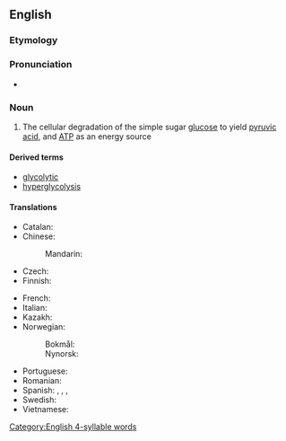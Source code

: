 ==English==
{{wikipedia}}

===Etymology===
{{confix|en|glyco|lysis}}

===Pronunciation===
* {{rhymes|en|ɒlɪsɪs|s=4}}

===Noun===
{{en-noun|-|glycolyses}}

# {{lb|en|biochemistry}} The cellular degradation of the simple sugar [[glucose]] to yield [[pyruvic acid]], and [[ATP]] as an energy source

====Derived terms====
* [[glycolytic]]
* [[hyperglycolysis]]

====Translations====
{{trans-top|cellular degradation of glucose}}
* Catalan: {{t|ca|glicòlisi|f}}
* Chinese:
*: Mandarin: {{t+|cmn|糖酵解|tr=tángjiàojiě|sc=Hani}}
* Czech: {{t|cs|glykolýza|f}}
* Finnish: {{t+|fi|glykolyysi}}
{{trans-mid}}
* French: {{t+|fr|glycolyse|f}}
* Italian: {{t+|it|glicolisi|f}}
* Kazakh: {{t|kk|гликолиз}}
* Norwegian:
*: Bokmål: {{t|nb|glykolyse}}
*: Nynorsk: {{t|nn|glykolyse|m}}
* Portuguese: {{t+|pt|glicólise|f}}
* Romanian: {{t+|ro|glicoliză|f}}
* Spanish: {{t|es|glicólisis|f}}, {{t|es|glicolisis|f}}, {{t|es|glucólisis|f}}, {{t|es|glucolisis|f}}
* Swedish: {{t+|sv|glykolys}}
* Vietnamese: {{t|vi|đường phân}}
{{trans-bottom}}

[[Category:English 4-syllable words]]